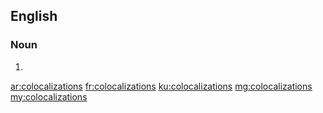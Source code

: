 ==English==

===Noun===
{{head|en|plural}}

# {{plural of|colocalization|lang=en}}

[[ar:colocalizations]]
[[fr:colocalizations]]
[[ku:colocalizations]]
[[mg:colocalizations]]
[[my:colocalizations]]